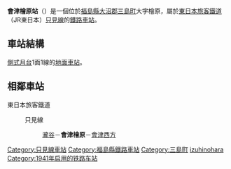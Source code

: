 {{日本車站資訊
|公司色  = green
|文字色 = 
|站名 = 會津檜原站*
|圖片 = Aizu-hinohara_sta.jpg
|pxl = 
|圖片說明 = 站舍（2006年8月）
|日文原名 = 会津桧原
|平假名 = あいづひのはら
|羅馬拼音 = Aizu-Hinohara
|前一站 = [[瀧谷站_(福島縣)|瀧谷]]
|前一站距離 = 1.9
|後一站距離 = 2.2
|後一站 = [[會津西方站|會津西方]]
|電報略號 = アヒ
|所屬公司 = [[東日本旅客鐵道|東日本旅客鐵道]]（JR東日本）
|所屬路線 = {{Color|#008dd1|■}}[[只見線|只見線]]
|距離 = 41.5
|起點站 = [[會津若松站|會津若松]]
|所在地 = [[福島縣|福島縣]][[大沼郡|大沼郡]][[三島町|三島町]]大字檜原2383
|啟用年月日 = 1941年（昭和16年）10月28日
|廢站年月日 = 
|車站構造 = [[地面車站|地面車站]]
|月台配置 = 1面1線
|乘客人數 = 11
|統計年度 = 2004年
|備註 = [[無人站|無人站]]<br/>* 原稱「會津檜原站」（{{lang|ja|会津檜原駅}}），1994年將當中的「{{lang|ja|檜}}」字改成新字體「{{lang|ja|桧}}」。
|備考全幅  = 
}}
'''會津檜原站'''（{{jpn|j=会津桧原駅|hg=あいづひのはらえき|rm=Aizu-hinohara eki|f=y}}）是一個位於[[福島縣|福島縣]][[大沼郡|大沼郡]][[三島町|三島町]]大字檜原，屬於[[東日本旅客鐵道|東日本旅客鐵道]]（JR東日本）[[只見線|只見線]]的[[鐵路車站|鐵路車站]]。
== 車站結構 ==
[[側式月台|側式月台]]1面1線的[[地面車站|地面車站]]。
== 相鄰車站 ==
; 東日本旅客鐵道
: {{Color|#008dd1|■}}只見線
:: [[瀧谷站_(福島縣)|瀧谷]]－'''會津檜原'''－[[會津西方站|會津西方]]
{{只見線}}
{{Japan-rail-stub}}
{{DEFAULTSORT:Aizu-hinohara}}
[[Category:只見線車站|Category:只見線車站]]
[[Category:福島縣鐵路車站|Category:福島縣鐵路車站]]
[[Category:三島町|Category:三島町]]
[[Category:日本鐵路車站_A|izuhinohara]]
[[Category:1941年启用的铁路车站|Category:1941年启用的铁路车站]]